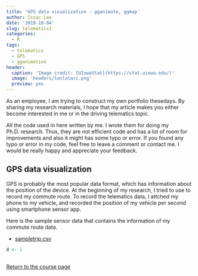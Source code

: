 ```yaml
---
title: 'GPS data visualization - gganimate, ggmap'
author: Issac Lee
date: '2019-10-04'
slug: telematics1
categories:
  - R
tags:
  - telematics
  - GPS
  - gganimation
header:
  caption: 'Image credit: [UIowaStat](https://stat.uiowa.edu/)'
  image: 'headers/lonlatacc.png'
  preview: yes
---
```


As an employee, I am trying to construct my own portfolio thesedays. By sharing my research materials, I hope that my article makes you either become interested in me or in the driving telematics topic.

All the code used in here written by me. I wrote them for doing my Ph.D. research. Thus, they are not efficient code and has a lot of room for improvements and also it might has some typo or error. If you found any typo or error in my code, feel free to leave a comment or contact me. I would be really happy and appreciate your feedback.

## GPS data visualization

GPS is probably the most popular data format, which has information about the position of the device. At the beginning of my research, I tried to use to record my commute route. To record the telematics data, I attched my phone to my vehicle, and recorded the position of my vehicle per second using smartphone sensor app.

Here is the sample sensor data that contains the information of my commute route data.

- [sampletrip.csv](https://raw.githubusercontent.com/issactoast/EnBlog/master/static/files/telematics/sampletrip.csv)

```r
d <- 1
```



## 

<a href="https://theissaclee.com/post/stat2010/" target="_self">Return to the course page</a>


